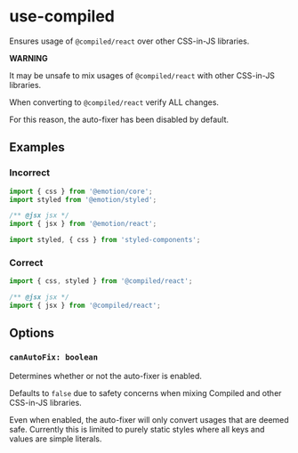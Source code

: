 # use-compiled

Ensures usage of `@compiled/react` over other CSS-in-JS libraries.

**WARNING**

It may be unsafe to mix usages of `@compiled/react` with other CSS-in-JS libraries.

When converting to `@compiled/react` verify ALL changes.

For this reason, the auto-fixer has been disabled by default.

## Examples

### Incorrect

```js
import { css } from '@emotion/core';
import styled from '@emotion/styled';
```

```js
/** @jsx jsx */
import { jsx } from '@emotion/react';
```

```js
import styled, { css } from 'styled-components';
```

### Correct

```js
import { css, styled } from '@compiled/react';
```

```js
/** @jsx jsx */
import { jsx } from '@compiled/react';
```

## Options

### `canAutoFix: boolean`

Determines whether or not the auto-fixer is enabled.

Defaults to `false` due to safety concerns when mixing Compiled and other CSS-in-JS libraries.

Even when enabled, the auto-fixer will only convert usages that are deemed safe. Currently this is
limited to purely static styles where all keys and values are simple literals.
